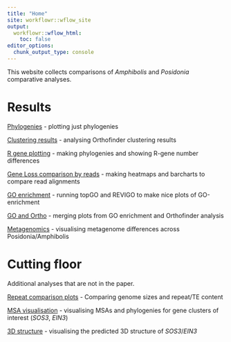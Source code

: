 ```yaml
---
title: "Home"
site: workflowr::wflow_site
output:
  workflowr::wflow_html:
    toc: false
editor_options:
  chunk_output_type: console
---
```


This website collects comparisons of *Amphibolis* and *Posidonia* comparative analyses.

# Results


[Phylogenies](OTT.html) - plotting just phylogenies

[Clustering results](Orthofinder.html) - analysing Orthofinder clustering results

[R gene plotting](plotRgenes.html) - making phylogenies and showing R-gene number differences

[Gene Loss comparison by reads](GeneLossComparisonReads.html) - making heatmaps and barcharts to compare read alignments

[GO enrichment](GOenrichment.html) - running topGO and REVIGO to make nice plots of GO-enrichment

[GO and Ortho](GO_and_ortho.html) - merging plots from GO enrichment and Orthofinder analysis

[Metagenomics](metagenome.html) - visualising metagenome differences across Posidonia/Amphibolis


# Cutting floor

Additional analyses that are not in the paper.

[Repeat comparison plots](plot.html) - Comparing genome sizes and repeat/TE content

[MSA visualisation](MSA.html) - visualising MSAs and phylogenies for gene clusters of interest (*SOS3*, *EIN3*)

[3D structure](ThreeDStructure.html) - visualising the predicted 3D structure of *SOS3*/*EIN3*
